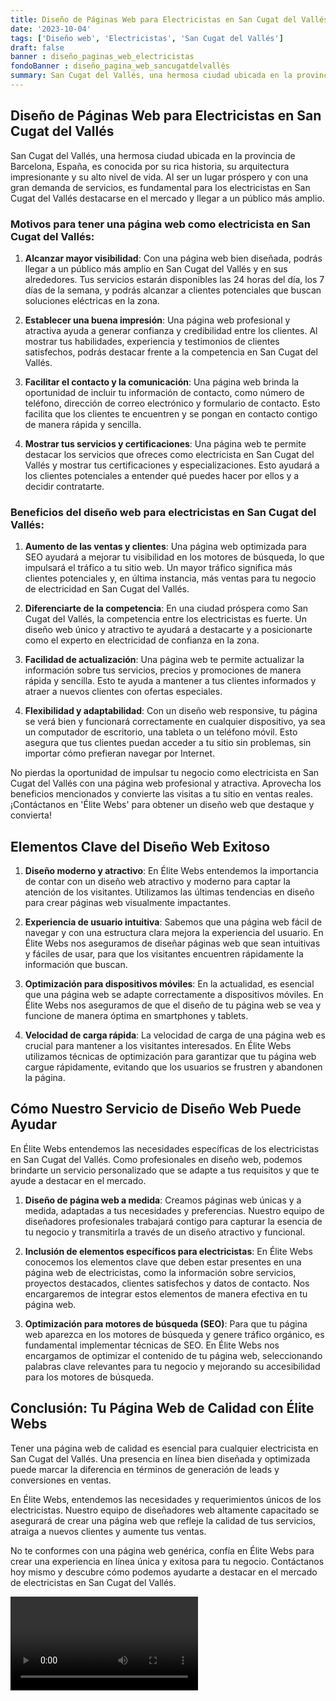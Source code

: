 ```yaml
---
title: Diseño de Páginas Web para Electricistas en San Cugat del Vallés
date: '2023-10-04'
tags: ['Diseño web', 'Electricistas', 'San Cugat del Vallés']
draft: false
banner : diseño_paginas_web_electricistas
fondoBanner : diseño_pagina_web_sancugatdelvallés
summary: San Cugat del Vallés, una hermosa ciudad ubicada en la provincia de Barcelona, España, es conocida por su rica historia, su arquitectura impresionante y su alto nivel de vida. Al ser un lugar próspero y con una gran demanda de servicios, es fundamental para los electricistas en San Cugat del Vallés destacarse en el mercado y llegar a un público más amplio.
---
```


## Diseño de Páginas Web para Electricistas en San Cugat del Vallés

San Cugat del Vallés, una hermosa ciudad ubicada en la provincia de Barcelona, España, es conocida por su rica historia, su arquitectura impresionante y su alto nivel de vida. Al ser un lugar próspero y con una gran demanda de servicios, es fundamental para los electricistas en San Cugat del Vallés destacarse en el mercado y llegar a un público más amplio.

### Motivos para tener una página web como electricista en San Cugat del Vallés:

1. **Alcanzar mayor visibilidad**: Con una página web bien diseñada, podrás llegar a un público más amplio en San Cugat del Vallés y en sus alrededores. Tus servicios estarán disponibles las 24 horas del día, los 7 días de la semana, y podrás alcanzar a clientes potenciales que buscan soluciones eléctricas en la zona.

2. **Establecer una buena impresión**: Una página web profesional y atractiva ayuda a generar confianza y credibilidad entre los clientes. Al mostrar tus habilidades, experiencia y testimonios de clientes satisfechos, podrás destacar frente a la competencia en San Cugat del Vallés.

3. **Facilitar el contacto y la comunicación**: Una página web brinda la oportunidad de incluir tu información de contacto, como número de teléfono, dirección de correo electrónico y formulario de contacto. Esto facilita que los clientes te encuentren y se pongan en contacto contigo de manera rápida y sencilla.

4. **Mostrar tus servicios y certificaciones**: Una página web te permite destacar los servicios que ofreces como electricista en San Cugat del Vallés y mostrar tus certificaciones y especializaciones. Esto ayudará a los clientes potenciales a entender qué puedes hacer por ellos y a decidir contratarte.

### Beneficios del diseño web para electricistas en San Cugat del Vallés:

1. **Aumento de las ventas y clientes**: Una página web optimizada para SEO ayudará a mejorar tu visibilidad en los motores de búsqueda, lo que impulsará el tráfico a tu sitio web. Un mayor tráfico significa más clientes potenciales y, en última instancia, más ventas para tu negocio de electricidad en San Cugat del Vallés.

2. **Diferenciarte de la competencia**: En una ciudad próspera como San Cugat del Vallés, la competencia entre los electricistas es fuerte. Un diseño web único y atractivo te ayudará a destacarte y a posicionarte como el experto en electricidad de confianza en la zona.

3. **Facilidad de actualización**: Una página web te permite actualizar la información sobre tus servicios, precios y promociones de manera rápida y sencilla. Esto te ayuda a mantener a tus clientes informados y atraer a nuevos clientes con ofertas especiales.

4. **Flexibilidad y adaptabilidad**: Con un diseño web responsive, tu página se verá bien y funcionará correctamente en cualquier dispositivo, ya sea un computador de escritorio, una tableta o un teléfono móvil. Esto asegura que tus clientes puedan acceder a tu sitio sin problemas, sin importar cómo prefieran navegar por Internet.

No pierdas la oportunidad de impulsar tu negocio como electricista en San Cugat del Vallés con una página web profesional y atractiva. Aprovecha los beneficios mencionados y convierte las visitas a tu sitio en ventas reales. ¡Contáctanos en 'Élite Webs' para obtener un diseño web que destaque y convierta!

<GifSeo />

<Cta />

## Elementos Clave del Diseño Web Exitoso

1. **Diseño moderno y atractivo**: En Élite Webs entendemos la importancia de contar con un diseño web atractivo y moderno para captar la atención de los visitantes. Utilizamos las últimas tendencias en diseño para crear páginas web visualmente impactantes.

2. **Experiencia de usuario intuitiva**: Sabemos que una página web fácil de navegar y con una estructura clara mejora la experiencia del usuario. En Élite Webs nos aseguramos de diseñar páginas web que sean intuitivas y fáciles de usar, para que los visitantes encuentren rápidamente la información que buscan.

3. **Optimización para dispositivos móviles**: En la actualidad, es esencial que una página web se adapte correctamente a dispositivos móviles. En Élite Webs nos aseguramos de que el diseño de tu página web se vea y funcione de manera óptima en smartphones y tablets.

4. **Velocidad de carga rápida**: La velocidad de carga de una página web es crucial para mantener a los visitantes interesados. En Élite Webs utilizamos técnicas de optimización para garantizar que tu página web cargue rápidamente, evitando que los usuarios se frustren y abandonen la página.

## Cómo Nuestro Servicio de Diseño Web Puede Ayudar

En Élite Webs entendemos las necesidades específicas de los electricistas en San Cugat del Vallés. Como profesionales en diseño web, podemos brindarte un servicio personalizado que se adapte a tus requisitos y que te ayude a destacar en el mercado.

1. **Diseño de página web a medida**: Creamos páginas web únicas y a medida, adaptadas a tus necesidades y preferencias. Nuestro equipo de diseñadores profesionales trabajará contigo para capturar la esencia de tu negocio y transmitirla a través de un diseño atractivo y funcional.

2. **Inclusión de elementos específicos para electricistas**: En Élite Webs conocemos los elementos clave que deben estar presentes en una página web de electricistas, como la información sobre servicios, proyectos destacados, clientes satisfechos y datos de contacto. Nos encargaremos de integrar estos elementos de manera efectiva en tu página web.

3. **Optimización para motores de búsqueda (SEO)**: Para que tu página web aparezca en los motores de búsqueda y genere tráfico orgánico, es fundamental implementar técnicas de SEO. En Élite Webs nos encargamos de optimizar el contenido de tu página web, seleccionando palabras clave relevantes para tu negocio y mejorando su accesibilidad para los motores de búsqueda.

## Conclusión: Tu Página Web de Calidad con Élite Webs

Tener una página web de calidad es esencial para cualquier electricista en San Cugat del Vallés. Una presencia en línea bien diseñada y optimizada puede marcar la diferencia en términos de generación de leads y conversiones en ventas.

En Élite Webs, entendemos las necesidades y requerimientos únicos de los electricistas. Nuestro equipo de diseñadores web altamente capacitado se asegurará de crear una página web que refleje la calidad de tus servicios, atraiga a nuevos clientes y aumente tus ventas.

No te conformes con una página web genérica, confía en Élite Webs para crear una experiencia en línea única y exitosa para tu negocio. Contáctanos hoy mismo y descubre cómo podemos ayudarte a destacar en el mercado de electricistas en San Cugat del Vallés.

<Video />

<CtaBot job='Electricistas' city='San Cugat del Vallés'/>

<Gmaps query='San Cugat del Vallés+españa+maps' />